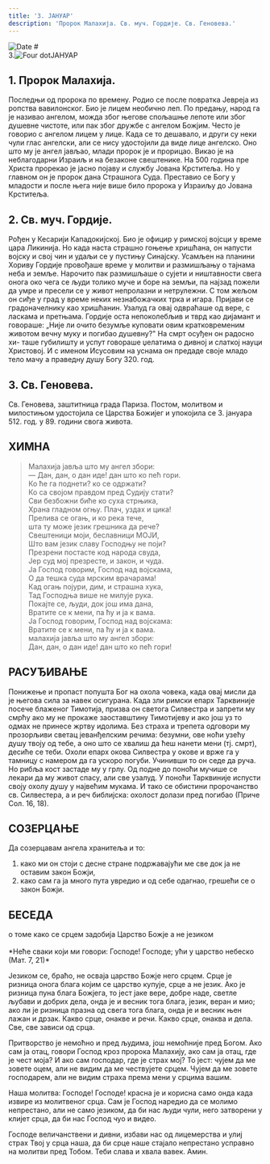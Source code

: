 ```yaml
---
title: '3. ЈАНУАР'
description: 'Пророк Малахија. Св. муч. Гордије. Св. Геновева.'
---
```


<RunningHead />

<Image src="/title-imprint.png" height={50} width={50} alt="Date" className="title-imprint"/>
# <div id="date">3.<Image className="four-dot" src="/four-dot.png" height={15} width={15} alt="Four dot" />ЈАНУАР</div>

## 1. Пророк Малахија.

Последњи од пророка по времену. Родио се после повратка Јевреја из ропства вавилонског. Био је лицем необично леп. По предању, народ га је називао ангелом, можда због његове спољашње лепоте или због душевне чистоте, или пак због дружбе с ангелом Божјим. Често је говорио с ангелом лицем у лице.
Када се то дешавало, и други су неки чули глас ангелски, али се нису удостојили да виде лице ангелско. Оно што му је ангел јављао, млади пророк је и прорицао. Викао је на неблагодарни Израиљ и на безаконе свештенике. На 500 година пре Христа прорекао је јасно
појаву и службу Јована Крститеља. Но у главном он је пророк дана
Страшнога Суда. Преставио се Богу у младости и после њега
није више било пророка у Израиљу до Јована Крститеља.

## 2. Св. муч. Гордије.

Рођен у Кесарији Кападокијској. Био је официр у римској војсци у време цара Ликинија. Но када наста страшно гоњење хришћана, он напусти војску и свој чин и удаљи се у пустињу Синајску. Усамљен на планини Хориву Гордије провођаше време у молитви и размишљању о тајнама неба и земље. Нарочито пак размишљаше о сујети и ништавности свега онога око чега се људи толико муче и боре на земљи, па најзад пожели да умре и пресели
се у живот непролазни и нетрулежни. С том жељом он сиђе у град у
време неких незнабожачких трка и игара. Пријави се градоначелнику као хришћанин. Узалуд га овај одвраћаше од вере, с ласкама
и претњама. Гордије оста непоколебљив и тврд као дијамант и говораше: „Није ли очито безумље куповати овим кратковременим животом вечну муку и погибао душевну?" На смрт осуђен он радосно хи-
таше губилишту и успут говораше џелатима о дивној и слаткој науци Христовој. И с именом Исусовим на уснама он предаде своје младо тело мачу а праведну душу Богу 320. год.

## 3. Св. Геновева.

Св. Геновева, заштитница града Париза. Постом, молитвом и милостињом удостојила се Царства Божијег и упокојила се 3. јануара 512. год. у 89. години свога живота.

## ХИМНА

>Малахија јавља што му ангел збори:  
— Дан, дан, о дан иде! дан што ко пећ гори.  
Ко ће га поднети? ко се одржати?  
Ко са својом правдом пред Судију стати?  
Сви безбожни биће ко суха стрњика,  
Храна гладном огњу. Плач, уздах и цика!  
Прелива се огањ, и ко река тече,  
шта ту може језик грешника да рече?  
Свештеници моји, беславници МОЈИ,  
Што вам језик славу Господњу не поји?  
Презрени постасте код народа свуда,  
Јер суд мој презресте, и закон, и чуда.  
Ја Господ говорим, Господ над војскама,  
О да тешка суда мрским врачарама!  
Кад огањ појури, дим, и страшна хука,  
Тад Господња више не милује рука.  
Покајте се, људи, док још има дана,  
Вратите се к мени, па ћу и ја к вама.  
Ја Господ говорим, Господ над војскама:  
Вратите се к мени, па ћу и ја к вама.  
малахија јавља што му ангел збори:  
Дан, дан, о дан иде! дан што ко пећ гори!  

## РАСУЂИВАЊЕ

Понижење и пропаст попушта Бог на охола човека, када овај мисли да је његова сила за навек осигурана. Када зли римски епарх Тарквиније посече блаженог Тимотија, призва он светога Силвестра и запрети му смрћу ако му не прокаже заоставштину Тимотијеву и ако још уз то одмах не принесе жртву идолима. Без страха и трепета одговори му прозорљиви светац јеванђелским речима: безумни, ове ноћи узећу душу твоју од тебе, а оно што се хвалиш да ћеш нанети мени (тј. смрт), десиће се теби. Охоли епарх окова Силвестра у окове и врже га у тамницу с намером да га ускоро погуби. Учинивши то он седе да руча. Но рибља кост застаде му у грлу. Од подне до поноћи мучише се лекари да му живот спасу, али све узалуд. У поноћи Тарквиније испусти своју охолу душу у највећим мукама. И тако се обистини пророчанство св. Силвестера, а и реч библијска: охолост долази пред погибао (Приче Сол. 16, 18).


## СОЗЕРЦАЊЕ

Да созерцавам ангела хранитеља и то:

1. како ми он стоји с десне стране подржавајући ме све док ја не оставим закон Божји,
2. како сам га ја много пута увредио и од себе одагнао, грешећи се о закон Божји.


## БЕСЕДА
<div style={{textAlign:'center', color:'crimson', fontWeight:'bold'}}>
о томе како се срцем задобија Царство Божје а не језиком
</div>
<br />
<div style={{textAlign:'right'}}>
*Неће сваки који ми говори: Господе! Господе; ући у царство небеско (Мат. 7, 21)*
</div>

Језиком се, браћо, не осваја царство Божје него срцем. Срце је ризница онога блага којим се царство купује, срце а не језик. Ако је ризница пуна блага Божјега, то јест јаке вере, добре наде, светле љубави и добрих дела, онда је и весник тога блага, језик, веран и мио; ако ли је ризница празна од свега тога блага, онда је и весник њен лажан и дрзак. Какво срце, онакве и речи. Какво срце, онаква и дела. Све, све зависи од срца.

Притворство је немоћно и пред људима, још немоћније пред Богом. Ако сам ја отац, говори Господ кроз пророка Малахију, ако сам ја отац, где је чест моја? И ако сам господар, где је страх мој? То јест: чујем да ме зовете оцем, али не видим да ме чествујете срцем. Чујем да ме зовете господарем, али не видим страха према мени у срцима вашим.

Наша молитва: Господе! Господе! красна је и корисна само онда када извире из молитвеног срца. Сам је Господ наредио да се молимо непрестано, али не само језиком, да би нас људи чули, него затворени у клијет срца, да би нас Господ чуо и видео.

Господе величанствени и дивни, избави нас од лицемерства и улиј страх Твој у срца наша, да би срце наше стајало непрестано усправно на молитви пред Тобом. Теби слава и хвала вавек. Амин.